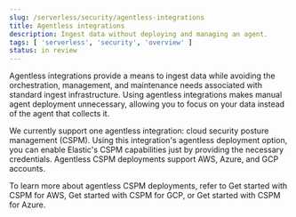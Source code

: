 ```yaml
---
slug: /serverless/security/agentless-integrations
title: Agentless integrations
description: Ingest data without deploying and managing an agent.
tags: [ 'serverless', 'security', 'overview' ]
status: in review
---
```

<DocBadge template="beta" />

Agentless integrations provide a means to ingest data while avoiding the orchestration, management, and maintenance needs associated with standard ingest infrastructure. Using agentless integrations makes manual agent deployment unnecessary, allowing you to focus on your data instead of the agent that collects it. 

We currently support one agentless integration: cloud security posture management (CSPM). Using this integration's agentless deployment option, you can enable Elastic's CSPM capabilities just by providing the necessary credentials. Agentless CSPM deployments support AWS, Azure, and GCP accounts.

To learn more about agentless CSPM deployments, refer to <DocLink slug="/serverless/security/cspm-get-started">Get started with CSPM for AWS</DocLink>, <DocLink slug="/serverless/security/cspm-get-started-gcp">Get started with CSPM for GCP</DocLink>, or <DocLink slug="/serverless/security/cspm-get-started-azure">Get started with CSPM for Azure</DocLink>.